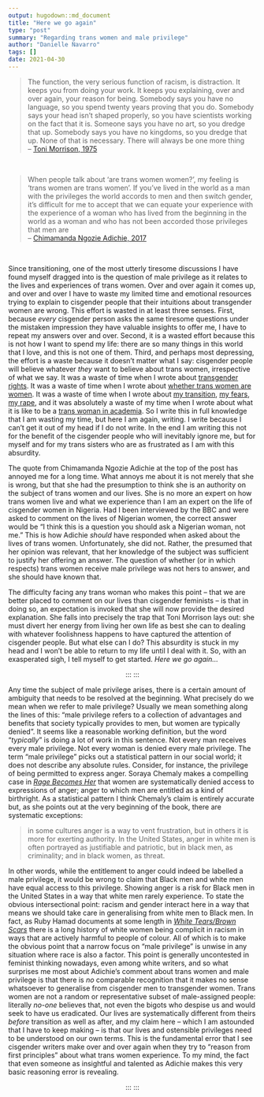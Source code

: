 ```yaml
---
output: hugodown::md_document
title: "Here we go again"
type: "post"
summary: "Regarding trans women and male privilege"
author: "Danielle Navarro"
tags: []
date: 2021-04-30
---
```


> The function, the very serious function of racism, is distraction. It keeps you from doing your work. It keeps you explaining, over and over again, your reason for being. Somebody says you have no language, so you spend twenty years proving that you do. Somebody says your head isn’t shaped properly, so you have scientists working on the fact that it is. Someone says you have no art, so you dredge that up. Somebody says you have no kingdoms, so you dredge that up. None of that is necessary. There will always be one more thing <br> -- [Toni Morrison, 1975](https://www.mackenzian.com/wp-content/uploads/2014/07/Transcript_PortlandState_TMorrison.pdf)

<br>

> When people talk about 'are trans women women?', my feeling is 'trans women are trans women'. If you've lived in the world as a man with the privileges the world accords to men and then switch gender, it's difficult for me to accept that we can equate your experience with the experience of a woman who has lived from the beginning in the world as a woman and who has not been accorded those privileges that men are <br> -- [Chimamanda Ngozie Adichie, 2017](https://www.vox.com/identities/2017/3/15/14910900/chimamanda-ngozi-adichie-transgender-women-comments-apology)

<br>

Since transitioning, one of the most utterly tiresome discussions I have found myself dragged into is the question of male privilege as it relates to the lives and experiences of trans women. Over and over again it comes up, and over and over I have to waste my limited time and emotional resources trying to explain to cisgender people that their intuitions about transgender women are wrong. This effort is wasted in at least three senses. First, because *every* cisgender person asks the same tiresome questions under the mistaken impression they have valuable insights to offer me, I have to repeat my answers over and over. Second, it is a wasted effort because this is not how I want to spend my life: there are so many things in this world that I love, and this is not one of them. Third, and perhaps most depressing, the effort is a waste because it doesn't matter what I say: cisgender people will believe whatever *they* want to believe about trans women, irrespective of what we say. It was a waste of time when I wrote about [transgender rights](/post/an-ordinary-account). It was a waste of time when I wrote about [whether trans women are women](post/trans-women-are/). It was a waste of time when I wrote about [my transition](post/in-between/), [my fears](post/gender-critical-fear/), [my rape](post/something-improbable-happened/), and it was absolutely a waste of my time when I wrote about what it is like to be a [trans woman in academia](post/52-pickup/). So I write this in full knowledge that I am wasting my time, but here I am again, writing. I write because I can't get it out of my head if I do not write. In the end I am writing this not for the benefit of the cisgender people who will inevitably ignore me, but for myself and for my trans sisters who are as frustrated as I am with this absurdity.

The quote from Chimamanda Ngozie Adichie at the top of the post has annoyed me for a long time. What annoys me about it is not merely that she is wrong, but that she had the presumption to think she is an authority on the subject of trans women and our lives. She is no more an expert on how trans women live and what we experience than I am an expert on the life of cisgender women in Nigeria. Had I been interviewed by the BBC and were asked to comment on the lives of Nigerian women, the correct answer would be "I think this is a question you should ask a Nigerian woman, not me." This is how Adichie *should* have responded when asked about the lives of trans women. Unfortunately, she did not. Rather, the presumed that her opinion was relevant, that her knowledge of the subject was sufficient to justify her offering an answer. The question of whether (or in which respects) trans women receive male privilege was not hers to answer, and she should have known that.

The difficulty facing any trans woman who makes this point -- that we are better placed to comment on our lives than cisgender feminists -- is that in doing so, an expectation is invoked that she will now provide the desired explanation. She falls into precisely the trap that Toni Morrison lays out: she must divert her energy from living her own life as best she can to dealing with whatever foolishness happens to have captured the attention of cisgender people. But what else can I do? This absurdity is stuck in my head and I won't be able to return to my life until I deal with it. So, with an exasperated sigh, I tell myself to get started. *Here we go again...*

<p align="center">::: :::</p>

Any time the subject of male privilege arises, there is a certain amount of ambiguity that needs to be resolved at the beginning. What precisely do we mean when we refer to male privilege? Usually we mean something along the lines of this: "male privilege refers to a collection of advantages and benefits that society typically provides to men, but women are typically denied". It seems like a reasonable working definition, but the word "*typically*" is doing a lot of work in this sentence. Not every man receives every male privilege. Not every woman is denied every male privilege. The term "male privilege" picks out a statistical pattern in our social world; it does not describe any absolute rules. Consider, for instance, the privilege of being permitted to express anger. Soraya Chemaly makes a compelling case in [*Rage Becomes Her*](http://ragebecomesher.com/) that women are systematically denied access to expressions of anger; anger to which men are entitled as a kind of birthright. As a statistical pattern I think Chemaly's claim is entirely accurate but, as she points out at the very beginning of the book, there are systematic exceptions: 

> in some cultures anger is a way to vent frustration, but in others it is more for exerting authority. In the United States, anger in white men is often portrayed as justifiable and patriotic, but in black men, as criminality; and in black women, as threat.

In other words, while the entitlement to anger could indeed be labelled a male privilege, it would be wrong to claim that Black men and white men have equal access to this privilege. Showing anger is a risk for Black men in the United States in a way that white men rarely experience. To state the obvious intersectional point: racism and gender interact here in a way that means we should take care in generalising from white men to Black men. In fact, as Ruby Hamad documents at some length in [*White Tears/Brown Scars*](https://www.barnesandnoble.com/w/white-tears-brown-scars-ruby-hamad/1136287515) there is a long history of white women being complicit in racism in ways that are actively harmful to people of colour. All of which is to make the obvious point that a narrow focus on "male privilege" is unwise in any situation where race is also a factor. This point is generally uncontested in feminist thinking nowadays, even among white writers, and so what surprises me most about Adichie's comment about trans women and male privilege is that there is *no* comparable recognition that it makes no sense whatsoever to generalise from cisgender men to transgender women. Trans women are not a random or representative subset of male-assigned people: literally *no-one* believes that, not even the bigots who despise us and would seek to have us eradicated. Our lives are systematically different from theirs *before* transition as well as after, and my claim here -- which I am astounded that I have to keep making -- is that our lives and ostensible privileges need to be understood on our own terms. This is the fundamental error that I see cisgender writers make over and over again when they try to "reason from first principles" about what trans women experience. To my mind, the fact that even someone as insightful and talented as Adichie makes this very basic reasoning error is revealing.

<p align="center">::: :::</p>


<br><br><br>

